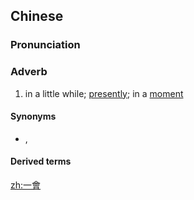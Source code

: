 {{also|一会}}
==Chinese==
{{zh-forms|s=一会}}

===Pronunciation===
{{zh-pron
|m=一huì,一huǐ,er=y,2er=y,2nb=standard in Taiwan,2nc=variant in Mainland
|c=jat1 wui6
|cat=adv
}}

===Adverb===
{{zh-adv}}

# in a little while; [[presently]]; in a [[moment]]

====Synonyms====
* {{qualifier|Cantonese}} {{zh-l|陣間|tr=zan6 gaan1}}, {{zh-l|一陣間|tr=jat zan6 gaan1}}

====Derived terms====
{{zh-der|不一會}}

[[zh:一會]]
